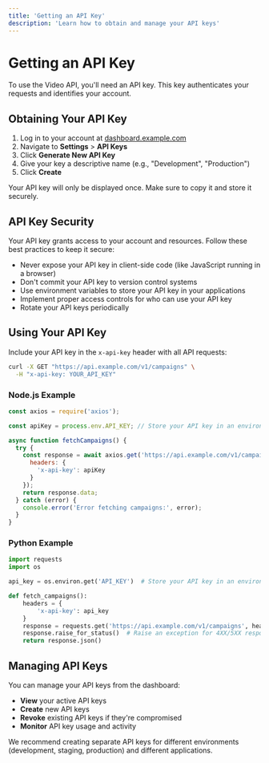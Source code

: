```yaml
---
title: 'Getting an API Key'
description: 'Learn how to obtain and manage your API keys'
---
```


# Getting an API Key

To use the Video API, you'll need an API key. This key authenticates your requests and identifies your account.

## Obtaining Your API Key

1. Log in to your account at [dashboard.example.com](https://dashboard.example.com)
2. Navigate to **Settings** > **API Keys**
3. Click **Generate New API Key**
4. Give your key a descriptive name (e.g., "Development", "Production")
5. Click **Create**

<Warning>
  Your API key will only be displayed once. Make sure to copy it and store it securely.
</Warning>

## API Key Security

Your API key grants access to your account and resources. Follow these best practices to keep it secure:

- Never expose your API key in client-side code (like JavaScript running in a browser)
- Don't commit your API key to version control systems
- Use environment variables to store your API key in your applications
- Implement proper access controls for who can use your API key
- Rotate your API keys periodically

## Using Your API Key

Include your API key in the `x-api-key` header with all API requests:

```bash
curl -X GET "https://api.example.com/v1/campaigns" \
  -H "x-api-key: YOUR_API_KEY"
```

### Node.js Example

```javascript
const axios = require('axios');

const apiKey = process.env.API_KEY; // Store your API key in an environment variable

async function fetchCampaigns() {
  try {
    const response = await axios.get('https://api.example.com/v1/campaigns', {
      headers: {
        'x-api-key': apiKey
      }
    });
    return response.data;
  } catch (error) {
    console.error('Error fetching campaigns:', error);
  }
}
```

### Python Example

```python
import requests
import os

api_key = os.environ.get('API_KEY')  # Store your API key in an environment variable

def fetch_campaigns():
    headers = {
        'x-api-key': api_key
    }
    response = requests.get('https://api.example.com/v1/campaigns', headers=headers)
    response.raise_for_status()  # Raise an exception for 4XX/5XX responses
    return response.json()
```

## Managing API Keys

You can manage your API keys from the dashboard:

- **View** your active API keys
- **Create** new API keys
- **Revoke** existing API keys if they're compromised
- **Monitor** API key usage and activity

<Note>
  We recommend creating separate API keys for different environments (development, staging, production) and different applications.
</Note>
